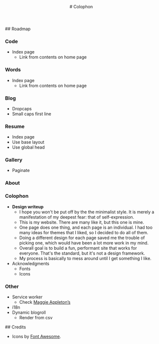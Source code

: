 
<BaseLayout title="Colophon" description="Notes on the design of this website.">
  <header>
  # Colophon
  </header>

  <section>
  ## Roadmap

  ### Code
  
  - Index page
    - Link from contents on home page

  ### Words

  - Index page
    - Link from contents on home page

  ### Blog 

  - Dropcaps
  - Small caps first line

  ### Resume

  - Index page
  - Use base layout
  - Use global head
  
  ### Gallery

  - Paginate

  ### About

  ### Colophon
  
  - **Design writeup**
    - I hope you won't be put off by the the minimalist style. It is merely a manifestation of my deepest fear: that of self-expression.
    - This is my website. There are many like it, but this one is mine.
    - One page does one thing, and each page is an individual. I had too many ideas for themes that I liked, so I decided to do all of them.
    - Doing a different design for each page saved me the trouble of picking one, which would have been a lot more work in my mind.
    - Overall goal is to build a fun, performant site that works for everyone. That's the standard, but it's not a design framework.
    - My process is basically to mess around until I get something I like.
  - Acknowledgments
    - Fonts
    - Icons
  
  ### Other

  - Service worker
    - Check [Maggie Appleton’s](maggieappleton.com)
  - i18n
  - Dynamic blogroll
    - Render from csv
  </section>

  <section>
  ## Credits

  - Icons by [Font Awesome](https://fontawesome.com/start).
  </section>
</BaseLayout>
